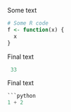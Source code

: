 Some text
```r
# Some R code
f <- function(x) {
  x
}
```


Final text
```r
 33
```


Final text
```SQL
```python
1 + 2
```
